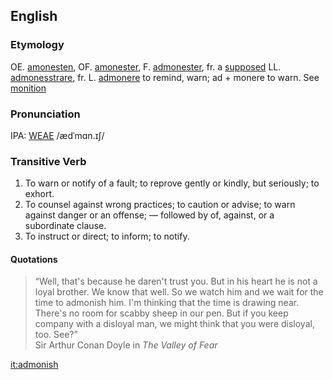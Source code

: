 ==English==
===Etymology===
OE. [[amonesten]], OF. [[amonester]], F. [[admonester]], fr. a [[supposed]] LL. [[admonesstrare]], fr. L. [[admonere]]  to remind, warn; ad + monere to warn. See [[monition]]

===Pronunciation===
IPA: [[WEAE]] /ædˈmɑn.ɪʃ/

===Transitive Verb===
# To warn or notify of a fault; to reprove gently or kindly, but seriously; to exhort.
# To counsel against wrong practices; to caution or advise; to warn against danger or an offense; &mdash; followed by of, against, or a subordinate clause.
# To instruct or direct; to inform; to notify. 

====Quotations====
<blockquote>
&ldquo;Well, that's because he daren't trust you.  But in his heart he
is not a loyal brother.  We know that well.  So we watch him and
we wait for the time to admonish him.  I'm thinking that the time
is drawing near.  There's no room for scabby sheep in our pen.
But if you keep company with a disloyal man, we might think that
you were disloyal, too.  See?&rdquo;
<BR>Sir Arthur Conan Doyle in ''The Valley of Fear''
</blockquote>

[[it:admonish]]